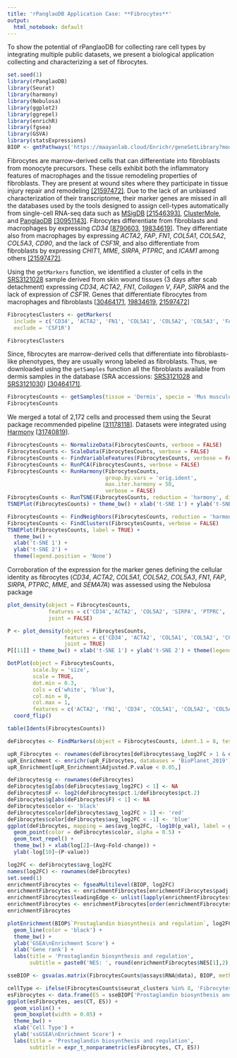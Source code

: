```yaml
---
title: 'rPanglaoDB Application Case: **Fibrocytes**'
output:
  html_notebook: default
---
```

To show the potential of rPanglaoDB for collecting rare cell types by integrating multiple public datasets, we present a biological application collecting and characterizing a set of fibrocytes.
```r
set.seed(1)
library(rPanglaoDB)
library(Seurat)
library(harmony)
library(Nebulosa)
library(ggplot2)
library(ggrepel)
library(enrichR)
library(fgsea)
library(GSVA)
library(statsExpressions)
BIOP <- gmtPathways('https://maayanlab.cloud/Enrichr/geneSetLibrary?mode=text&libraryName=BioPlanet_2019')
```
Fibrocytes are marrow-derived cells that can differentiate into fibroblasts from monocyte precursors. These cells exhibit both the inflammatory features of macrophages and the tissue remodeling properties of fibroblasts. They are present at wound sites where they participate in tissue injury repair and remodeling [[21597472]](https://pubmed.ncbi.nlm.nih.gov/21597472/). Due to the lack of an unbiased characterization of their transcriptome, their marker genes are missed in all the databases used by the tools designed to assign cell-types automatically from single-cell RNA-seq data such as [MSigDB](http://www.gsea-msigdb.org/gsea/msigdb/genesets.jsp?collection=C8) [[21546393]](https://pubmed.ncbi.nlm.nih.gov/21546393/), [ClusterMole](https://cran.rstudio.com/web/packages/clustermole/index.html), and [PanglaoDB](https://panglaodb.se/markers.html?cell_type=%27choose%27) [[30951143]](https://pubmed.ncbi.nlm.nih.gov/30951143/).  Fibrocytes differentiate from fibroblasts and macrophages by expressing *CD34* [[8790603](https://pubmed.ncbi.nlm.nih.gov/8790603/), [19834619](https://pubmed.ncbi.nlm.nih.gov/19834619/)]. They differentiate also from macrophages by expressing *ACTA2*, *FAP*, *FN1*, *COL5A1*, *COL5A2*, *COL5A3*, *CD90*, and the lack of *CSF1R*, and also differentiate from fibroblasts by expressing *CHIT1*, *MME*, *SIRPA*, *PTPRC*, and *ICAM1* among others [[21597472]](https://pubmed.ncbi.nlm.nih.gov/21597472/).

Using the `getMarkers` function, we identified a cluster of cells in the [SRS3121028](https://www.ncbi.nlm.nih.gov/sra/?term=SRR6936914) sample derived from skin wound tissues (3 days after scab detachment) expressing *CD34*, *ACTA2*, *FN1*, *Collagen V*, *FAP*, *SIRPA* and the lack of expression of *CSF1R*. Genes that differentiate fibrocytes from macrophages and fibroblasts [[30464171](https://pubmed.ncbi.nlm.nih.gov/30464171/), [19834619](https://pubmed.ncbi.nlm.nih.gov/19834619/), [21597472](https://pubmed.ncbi.nlm.nih.gov/21597472/)]
```r
FibrocytesClusters <- getMarkers(
  include = c('CD34', 'ACTA2', 'FN1', 'COL5A1', 'COL5A2', 'COL5A3', 'FAP', 'SIRPA'), 
  exclude = 'CSF1R')

FibrocytesClusters
```
Since, fibrocytes are marrow-derived cells that differentiate into fibroblasts-like phenotypes, they are usually wrong labeled as fibroblasts. Thus, we downloaded using the `getSamples` function all the fibroblasts available from dermis samples in the database (SRA accessions: [SRS3121028](https://www.ncbi.nlm.nih.gov/sra/?term=SRS3121028) and [SRS3121030](https://www.ncbi.nlm.nih.gov/sra/?term=SRS3121030)) [[30464171]](https://pubmed.ncbi.nlm.nih.gov/30464171/).
```r
FibrocytesCounts <- getSamples(tissue = 'Dermis', specie = 'Mus musculus', celltype = 'Fibroblasts')
FibrocytesCounts
```
We merged a total of 2,172 cells and processed them using the Seurat package recommended pipeline [[31178118](https://pubmed.ncbi.nlm.nih.gov/31178118/)]. Datasets were integrated using [Harmony](https://github.com/immunogenomics/harmony) [[31740819](https://pubmed.ncbi.nlm.nih.gov/31740819/)]. 
```r
FibrocytesCounts <- NormalizeData(FibrocytesCounts, verbose = FALSE)
FibrocytesCounts <- ScaleData(FibrocytesCounts, verbose = FALSE)
FibrocytesCounts <- FindVariableFeatures(FibrocytesCounts, verbose = FALSE)
FibrocytesCounts <- RunPCA(FibrocytesCounts, verbose = FALSE)
FibrocytesCounts <- RunHarmony(FibrocytesCounts, 
                               group.by.vars = 'orig.ident', 
                               max.iter.harmony = 50, 
                               verbose = FALSE)
FibrocytesCounts <- RunTSNE(FibrocytesCounts, reduction = 'harmony', dims = 1:10)
TSNEPlot(FibrocytesCounts) + theme_bw() + xlab('t-SNE 1') + ylab('t-SNE 2')
```

```r
FibrocytesCounts <- FindNeighbors(FibrocytesCounts, reduction = 'harmony', verbose = FALSE)
FibrocytesCounts <- FindClusters(FibrocytesCounts, verbose = FALSE)
TSNEPlot(FibrocytesCounts, label = TRUE) + 
  theme_bw() + 
  xlab('t-SNE 1') + 
  ylab('t-SNE 2') + 
  theme(legend.position = 'None')
```
Corroboration of the expression for the marker genes defining the cellular identity as fibrocytes (*CD34*, *ACTA2*, *COL5A1*, *COL5A2*, *COL5A3*, *FN1*, *FAP*, *SIRPA*, *PTPRC*, *MME*, and *SEMA7A*) was assessed using the Nebulosa package 

```r
plot_density(object = FibrocytesCounts, 
             features = c('CD34','ACTA2', 'COL5A2', 'SIRPA', 'PTPRC', 'FAP'), 
             joint = FALSE)
```
```r
P <- plot_density(object = FibrocytesCounts, 
                  features = c('CD34', 'ACTA2', 'COL5A1', 'COL5A2', 'COL5A3', 'FN1', 'FAP', 'SIRPA', 'PTPRC', 'MME', 'SEMA7A'), 
                  joint = TRUE)
P[[11]] + theme_bw() + xlab('t-SNE 1') + ylab('t-SNE 2') + theme(legend.position = 'None')
```

```r
DotPlot(object = FibrocytesCounts, 
        scale.by = 'size', 
        scale = TRUE, 
        dot.min = 0.3, 
        cols = c('white', 'blue'), 
        col.min = 0, 
        col.max = 1,
        features = c('ACTA2', 'FN1', 'CD34', 'COL5A1', 'COL5A2', 'COL5A3', 'FAP', 'SIRPA', 'CSF1R')) + 
  coord_flip()
```
```r
table(Idents(FibrocytesCounts))
```
```r
deFibrocytes <- FindMarkers(object = FibrocytesCounts, ident.1 = 8, test.use = 'MAST', verbose = FALSE)
```
```r
upR_Fibrocytes <- rownames(deFibrocytes[deFibrocytes$avg_log2FC > 1 & deFibrocytes$p_val_adj < 0.05,])
upR_Enrichment <- enrichr(upR_Fibrocytes, databases = 'BioPlanet_2019')[[1]]
upR_Enrichment[upR_Enrichment$Adjusted.P.value < 0.05,]
```
```r
deFibrocytes$g <- rownames(deFibrocytes)
deFibrocytes$g[abs(deFibrocytes$avg_log2FC) < 1] <- NA
deFibrocytes$F <- log2(deFibrocytes$pct.1/deFibrocytes$pct.2)
deFibrocytes$g[abs(deFibrocytes$F) < 1] <- NA
deFibrocytes$color <- 'black'
deFibrocytes$color[deFibrocytes$avg_log2FC > 1] <- 'red'
deFibrocytes$color[deFibrocytes$avg_log2FC < -1] <- 'blue'
ggplot(deFibrocytes, mapping = aes(avg_log2FC, -log10(p_val), label = g)) + 
  geom_point(color = deFibrocytes$color, alpha = 0.5) + 
  geom_text_repel() + 
  theme_bw() + xlab(log[2]~(Avg~Fold-change)) +
  ylab(-log[10]~(P-value))

```
```r
log2FC <- deFibrocytes$avg_log2FC
names(log2FC) <- rownames(deFibrocytes)
set.seed(1)
enrichmentFibrocytes <- fgseaMultilevel(BIOP, log2FC)
enrichmentFibrocytes <- enrichmentFibrocytes[enrichmentFibrocytes$padj < 0.05,]
enrichmentFibrocytes$leadingEdge <- unlist(lapply(enrichmentFibrocytes$leadingEdge, function(X){paste0(X, collapse = ';')}))
enrichmentFibrocytes <- enrichmentFibrocytes[order(enrichmentFibrocytes$NES, decreasing = TRUE),]
enrichmentFibrocytes
```

```r
plotEnrichment(BIOP$`Prostaglandin biosynthesis and regulation`, log2FC) + 
  geom_line(color = 'black') + 
  theme_bw() + 
  ylab('GSEA\nEnrichment Score') +
  xlab('Gene rank') +
  labs(title = 'Prostaglandin biosynthesis and regulation', 
       subtitle = paste0('NES: ', round(enrichmentFibrocytes$NES[1],2), ' ,  P-adj: ', round(enrichmentFibrocytes$padj[1],2)))
```

```r
sseBIOP <- gsva(as.matrix(FibrocytesCounts@assays$RNA@data), BIOP, method = 'ssgsea')
```

```r
cellType <- ifelse(FibrocytesCounts$seurat_clusters %in% 8, 'Fibrocytes', 'Fibroblasts')
esFibrocytes <- data.frame(ES = sseBIOP['Prostaglandin biosynthesis and regulation',], CT = cellType)
ggplot(esFibrocytes, aes(CT, ES)) + 
  geom_violin() + 
  geom_boxplot(width = 0.05) + 
  theme_bw() +
  xlab('Cell Type') +
  ylab('ssGSEA\nEnrichment Score') +
  labs(title = 'Prostaglandin biosynthesis and regulation', 
       subtitle = expr_t_nonparametric(esFibrocytes, CT, ES))
```
